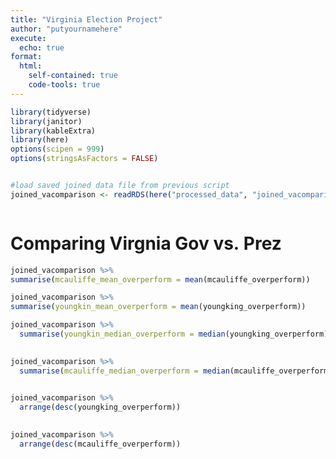 ```yaml
---
title: "Virginia Election Project"
author: "putyournamehere"
execute:
  echo: true
format:
  html:
    self-contained: true
    code-tools: true
---
```


```r


library(tidyverse)
library(janitor)
library(kableExtra)
library(here)
options(scipen = 999)
options(stringsAsFactors = FALSE)


#load saved joined data file from previous script
joined_vacomparison <- readRDS(here("processed_data", "joined_vacomparison.rds"))



```

# Comparing Virgnia Gov vs. Prez

```r
joined_vacomparison %>% 
summarise(mcauliffe_mean_overperform = mean(mcauliffe_overperform))

```

```r
joined_vacomparison %>% 
summarise(youngkin_mean_overperform = mean(youngking_overperform))

```
```r

joined_vacomparison %>% 
  summarise(youngkin_median_overperform = median(youngking_overperform))
  

```
```r

joined_vacomparison %>% 
  summarise(mcauliffe_median_overperform = median(mcauliffe_overperform))
  

```
```r

joined_vacomparison %>% 
  arrange(desc(youngking_overperform)) 
  

```

```r

joined_vacomparison %>% 
  arrange(desc(mcauliffe_overperform)) 
  

```
